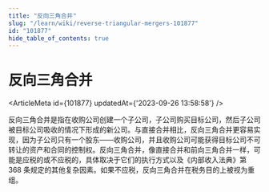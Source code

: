 ```yaml
---
title: "反向三角合并"
slug: "/learn/wiki/reverse-triangular-mergers-101877"
id: "101877"
hide_table_of_contents: true
---
```



# 反向三角合并

<ArticleMeta id={101877} updatedAt={'2023-09-26 13:58:58'} />
<div className='border-solid border-b border-t-0 my-4 border-[var(--ifm-color-gray-300)]' />

反向三角合并是指在收购公司创建一个子公司，子公司购买目标公司，然后子公司被目标公司吸收的情况下形成的新公司。与直接合并相比，反向三角合并更容易实现，因为子公司只有一个股东——收购公司，并且收购公司可能获得目标公司不可转让的资产和合同的控制权。反向三角合并，像直接合并和前向三角合并一样，可能是应税的或不应税的，具体取决于它们的执行方式以及《内部收入法典》第 368 条规定的其他复杂因素。如果不应税，反向三角合并在税务目的上被视为重组。

